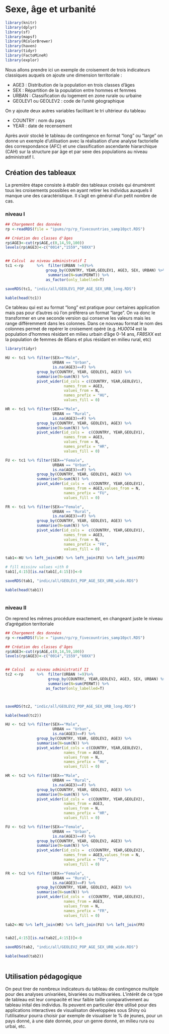 # Sexe, âge et urbanité



```r
library(knitr)
library(dplyr)
library(sf)
library(mapsf)
library(RColorBrewer)
library(haven)
library(tidyr)
library(FactoMineR)
library(explor)

```



Nous allons prendre ici un exemple de croisement de trois indicateurs classiques auquels on ajoute une dimension territoriale : 

- AGE3 : Distribution de la population en trois classes d'âges 
- SEX : Répartition de la population entre hommes et femmes 
- URBAN : Classification du logement en zone rurale ou urbaine
- GEOLEV1 ou GEOLEV2 : code de l'unité géographique

 On y ajoute deux autres variables facilitant le tri ultérieur du tableau
 
 - COUNTRY : nom du pays
 - YEAR : date de recensement
 
 Après avoir stocké le tableau de contingence en format "long" ou "large" on donne un exemple d'utilisation avec la réalisation d'une analyse factorielle des correspondance (AFC) et une classification ascendante hiararchique (CAH) sur la structure par âge et par sexe des populations au niveau administratif I. 
 
## Création des tableaux

La première étape consiste à établir des tableaux croisés qui énumèrent tous les croisements possibles en ayant retirer les individus auxquels il manque une des caractéristique. Il s'agit en général d'un petit nombre de cas. 

### niveau I

```r
## Chargement des données
rp <-readRDS(file = "ipums/rp/rp_fivecountries_samp10pct.RDS")

## Création des classes d'âges
rp$AGE3<-cut(rp$AGE,c(0,14,59,100))
levels(rp$AGE3)<-c("0014","1559","60XX")


## Calcul  au niveau administratif I
tc1 <-rp      %>%  filter(URBAN !=9)%>%
                  group_by(COUNTRY, YEAR,GEOLEV1, AGE3, SEX, URBAN) %>%
                   summarise(N=sum(PERWT)) %>%
                  as_factor(only_labelled=T)

saveRDS(tc1, "indic/all/GEOLEV1_POP_AGE_SEX_URB_long.RDS")

kable(head(tc1))
```

Ce tableau qui est au format "long" est pratique pour certaines application mais pas pour d'autres où l'on préférera un format "large". On va donc le transformer en une seconde version qui conserve les valeurs mais les range différemment dans les colonnes. Dans ce nouveau format le nom des colonnes permet de repérer le croisement opéré (e.g. *HU0014* est la population d'hommes résidant en milieu urbain d'âge 0-14 ans, *FR85XX* est la population de femmes de 85ans et plus résidant en milieu rural, etc)


```r
library(tidyr)

HU <- tc1 %>% filter(SEX=="Male", 
                     URBAN == "Urban", 
                     is.na(AGE3)==F) %>% 
              group_by(COUNTRY, YEAR, GEOLEV1, AGE3) %>%
              summarise(N=sum(N)) %>%
              pivot_wider(id_cols = c(COUNTRY, YEAR,GEOLEV1),
                          names_from = AGE3,
                          values_from = N,
                          names_prefix = "HU",
                          values_fill = 0)

HR <- tc1 %>% filter(SEX=="Male", 
                     URBAN == "Rural", 
                     is.na(AGE3)==F) %>% 
              group_by(COUNTRY, YEAR, GEOLEV1, AGE3) %>%
              summarise(N=sum(N)) %>%
              pivot_wider(id_cols =  c(COUNTRY, YEAR,GEOLEV1),
                          names_from = AGE3,
                          values_from = N,
                          names_prefix = "HR",   
                          values_fill = 0)

FU <- tc1 %>% filter(SEX=="Female", 
                     URBAN == "Urban", 
                     is.na(AGE3)==F) %>% 
              group_by(COUNTRY, YEAR, GEOLEV1, AGE3) %>%
              summarise(N=sum(N)) %>%
              pivot_wider(id_cols =  c(COUNTRY, YEAR,GEOLEV1),
                          names_from = AGE3,values_from = N,
                          names_prefix = "FU",  
                          values_fill = 0)

FR <- tc1 %>% filter(SEX=="Female", 
                     URBAN == "Rural", 
                     is.na(AGE3)==F) %>% 
              group_by(COUNTRY, YEAR, GEOLEV1, AGE3) %>%
              summarise(N=sum(N)) %>%
              pivot_wider(id_cols =  c(COUNTRY, YEAR,GEOLEV1),
                          names_from = AGE3,
                          values_from = N,
                          names_prefix = "FR", 
                          values_fill = 0)

tab1<-HU %>% left_join(HR) %>% left_join(FU) %>% left_join(FR) 

# fill missinv values <ith 0
tab1[,4:15][is.na(tab1[,4:15])]<-0

saveRDS(tab1, "indic/all/GEOLEV1_POP_AGE_SEX_URB_wide.RDS")

kable(head(tab1))
              
```



### niveau II

On reprend les mêmes procédure exactement, en changeant juste le niveau d'agrégation territoriale

```r
## Chargement des données
rp <-readRDS(file = "ipums/rp/rp_fivecountries_samp10pct.RDS")

## Création des classes d'âges
rp$AGE3<-cut(rp$AGE,c(0,14,59,100))
levels(rp$AGE3)<-c("0014","1559","60XX")


## Calcul  au niveau administratif II
tc2 <-rp      %>%  filter(URBAN !=9)%>%
                   group_by(COUNTRY, YEAR,GEOLEV2, AGE3, SEX, URBAN) %>%
                   summarise(N=sum(PERWT)) %>%
                  as_factor(only_labelled=T)



saveRDS(tc2, "indic/all/GEOLEV2_POP_AGE_SEX_URB_long.RDS")

kable(head(tc2))
```


```r


HU <- tc2 %>% filter(SEX=="Male", 
                     URBAN == "Urban", 
                     is.na(AGE3)==F) %>% 
              group_by(COUNTRY, YEAR, GEOLEV2, AGE3) %>%
              summarise(N=sum(N)) %>%
              pivot_wider(id_cols = c(COUNTRY, YEAR,GEOLEV2),
                          names_from = AGE3,
                          values_from = N,
                          names_prefix = "HU",
                          values_fill = 0)

HR <- tc2 %>% filter(SEX=="Male", 
                     URBAN == "Rural", 
                     is.na(AGE3)==F) %>% 
              group_by(COUNTRY, YEAR, GEOLEV2, AGE3) %>%
              summarise(N=sum(N)) %>%
              pivot_wider(id_cols =  c(COUNTRY, YEAR,GEOLEV2),
                          names_from = AGE3,
                          values_from = N,
                          names_prefix = "HR",   
                          values_fill = 0)

FU <- tc2 %>% filter(SEX=="Female", 
                     URBAN == "Urban", 
                     is.na(AGE3)==F) %>% 
              group_by(COUNTRY, YEAR, GEOLEV2, AGE3) %>%
              summarise(N=sum(N)) %>%
              pivot_wider(id_cols =  c(COUNTRY, YEAR,GEOLEV2),
                          names_from = AGE3,values_from = N,
                          names_prefix = "FU",  
                          values_fill = 0)

FR <- tc2 %>% filter(SEX=="Female", 
                     URBAN == "Rural", 
                     is.na(AGE3)==F) %>% 
              group_by(COUNTRY, YEAR, GEOLEV2, AGE3) %>%
              summarise(N=sum(N)) %>%
              pivot_wider(id_cols =  c(COUNTRY, YEAR,GEOLEV2),
                          names_from = AGE3,
                          values_from = N,
                          names_prefix = "FR", 
                          values_fill = 0)

tab2<-HU %>% left_join(HR) %>% left_join(FU) %>% left_join(FR) 


tab2[,4:15][is.na(tab2[,4:15])]<-0

saveRDS(tab2, "indic/all/GEOLEV2_POP_AGE_SEX_URB_wide.RDS")

kable(head(tab2))
              
```

## Utilisation pédagogique

On peut tirer de nombreux indicateurs du tableau de contingence multiple pour des analyses univariées, bivariées ou multivariées. L'intérêt de ce type de tableau est leur compacité et leur faible taille comparativement au tableau inital des individus. Ils peuvent en particulier être utilisé pour des applications interactives de visualisaton développées sous Shiny où l'utilisateur pourra choisir par exemple de visualiser le % de jeunes, pour un pays donné, à une date donnée, pour un genre donné, en milieu rura ou urbai, etc.



